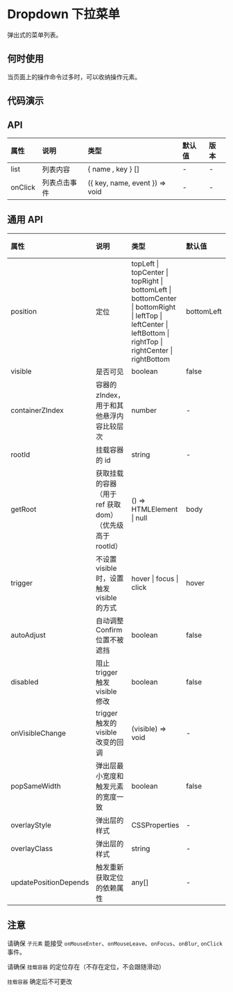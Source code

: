 

# Dropdown 下拉菜单

弹出式的菜单列表。

## 何时使用

当页面上的操作命令过多时，可以收纳操作元素。

## 代码演示

<CodeWrapper>
    <CodeBox title="基本" desc={descNormal} code={codeNormal}>
        <DemoNormal />
    </CodeBox>
</CodeWrapper>

## API

<div className="api">

| 属性    | 说明         | 类型                           | 默认值 | 版本 |
| :------ | :----------- | :----------------------------- | :----- | :--- |
| list    | 列表内容     | { name , key } []              | -      | -    |
| onClick | 列表点击事件 | ({ key, name, event }) => void | -      | -    |

</div>

## 通用 API

<div className="api">

| 属性                  | 说明                                                     | 类型                                                                                                                                                           | 默认值     | 版本 |
| :-------------------- | :------------------------------------------------------- | :------------------------------------------------------------------------------------------------------------------------------------------------------------- | :--------- | :--- |
| position              | 定位                                                     | topLeft \| topCenter \| topRight \| bottomLeft \| bottomCenter \| bottomRight \| leftTop \| leftCenter \| leftBottom \| rightTop \| rightCenter \| rightBottom | bottomLeft | -    |
| visible               | 是否可见                                                 | boolean                                                                                                                                                        | false      | -    |
| containerZIndex       | 容器的 zIndex， 用于和其他悬浮内容比较层次               | number                                                                                                                                                         | -          | -    |
| rootId                | 挂载容器的 id                                            | string                                                                                                                                                         | -          | -    |
| getRoot               | 获取挂载的容器（用于 ref 获取 dom）（优先级高于 rootId） | () => HTMLElement \| null                                                                                                                                      | body       | -    |
| trigger               | 不设置 visible 时，设置触发 visible 的方式               | hover \| focus \| click                                                                                                                                        | hover      | -    |
| autoAdjust            | 自动调整 Confirm 位置不被遮挡                            | boolean                                                                                                                                                        | false      | -    |
| disabled              | 阻止 trigger 触发 visible 修改                           | boolean                                                                                                                                                        | false      | -    |
| onVisibleChange       | trigger 触发的 visible 改变的回调                        | (visible) => void                                                                                                                                              | -          | -    |
| popSameWidth          | 弹出层最小宽度和触发元素的宽度一致                       | boolean                                                                                                                                                        | false      | -    |
| overlayStyle          | 弹出层的样式                                             | CSSProperties                                                                                                                                                  | -          | -    |
| overlayClass          | 弹出层的样式                                             | string                                                                                                                                                         | -          | -    |
| updatePositionDepends | 触发重新获取定位的依赖属性                               | any[]                                                                                                                                                          | -          | -    |

</div>

## 注意

请确保 `子元素` 能接受 `onMouseEnter`、`onMouseLeave`、`onFocus`、`onBlur`, `onClick` 事件。

请确保 `挂载容器` 的定位存在（不存在定位，不会跟随滑动）

`挂载容器` 确定后不可更改
